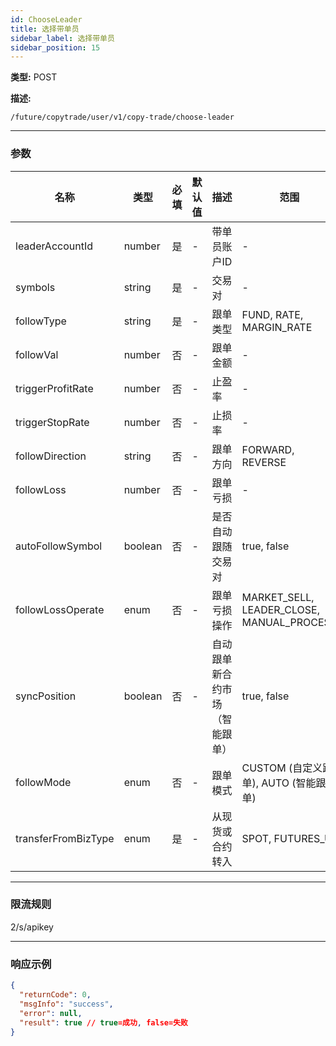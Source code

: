 ```yaml
---
id: ChooseLeader
title: 选择带单员
sidebar_label: 选择带单员
sidebar_position: 15
---
```


**类型:** POST

**描述:**

`/future/copytrade/user/v1/copy-trade/choose-leader`

---

### 参数

| 名称 | 类型 | 必填 | 默认值 | 描述 | 范围 |
| --- | --- | --- | --- | --- | --- |
| leaderAccountId | number | 是 | - | 带单员账户ID | - |
| symbols | string | 是 | - | 交易对 | - |
| followType | string | 是 | - | 跟单类型 | FUND, RATE, MARGIN_RATE |
| followVal | number | 否 | - | 跟单金额 | - |
| triggerProfitRate | number | 否 | - | 止盈率 | - |
| triggerStopRate | number | 否 | - | 止损率 | - |
| followDirection | string | 否 | - | 跟单方向 | FORWARD, REVERSE |
| followLoss | number | 否 | - | 跟单亏损 | - |
| autoFollowSymbol | boolean | 否 | - | 是否自动跟随交易对 | true, false |
| followLossOperate | enum | 否 | - | 跟单亏损操作 | MARKET_SELL, LEADER_CLOSE, MANUAL_PROCESS |
| syncPosition | boolean | 否 | - | 自动跟单新合约市场（智能跟单） | true, false |
| followMode | enum | 否 | - | 跟单模式 | CUSTOM (自定义跟单), AUTO (智能跟单) |
| transferFromBizType | enum | 是 | - | 从现货或合约转入 | SPOT, FUTURES_U |

---

### 限流规则

2/s/apikey

---

### 响应示例

```json
{
  "returnCode": 0,
  "msgInfo": "success",
  "error": null,
  "result": true // true=成功, false=失败
}
```